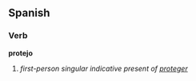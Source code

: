 ==Spanish==
===Verb===
'''protejo'''

# ''first-person singular indicative present of [[proteger]]''